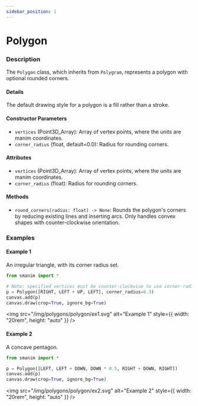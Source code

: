 ```yaml
---
sidebar_position: 1
---
```


# Polygon

### Description

The `Polygon` class, which inherits from `Polygram`, represents a polygon with optional rounded corners.

#### Details

The default drawing style for a polygon is a fill rather than a stroke.

#### Constructor Parameters

- `vertices` (Point3D_Array): Array of vertex points, where the units are manim coordinates.
- `corner_radius` (float, default=0.0): Radius for rounding corners.

#### Attributes

- `vertices` (Point3D_Array): Array of vertex points, where the units are manim coordinates.
- `corner_radius` (float): Radius for rounding corners.

#### Methods

- `round_corners(radius: float) -> None`: Rounds the polygon's corners by reducing existing lines and inserting arcs. Only handles convex shapes with counter-clockwise orientation.

### Examples

#### Example 1

An irregular triangle, with its corner radius set.

```python
from smanim import *

# Note: specified vertices must be counter-clockwise to use corner-radius
p = Polygon([RIGHT, LEFT + UP, LEFT], corner_radius=0.3)
canvas.add(p)
canvas.draw(crop=True, ignore_bg=True)
```

<img
  src="/img/polygons/polygon/ex1.svg"
  alt="Example 1"
  style={{ width: "20rem", height: "auto" }}
/>

#### Example 2

A concave pentagon.

```python
from smanim import *

p = Polygon([LEFT, LEFT + DOWN, DOWN * 0.5, RIGHT + DOWN, RIGHT])
canvas.add(p)
canvas.draw(crop=True, ignore_bg=True)
```

<img
  src="/img/polygons/polygon/ex2.svg"
  alt="Example 2"
  style={{ width: "20rem", height: "auto" }}
/>
